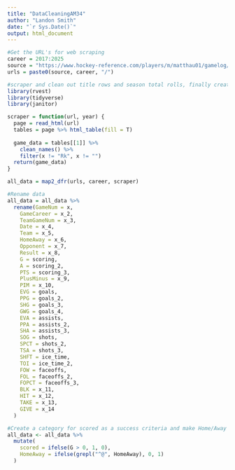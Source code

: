 ```yaml
---
title: "DataCleaningAM34"
author: "Landon Smith"
date: "`r Sys.Date()`"
output: html_document
---
```


```r
#Get the URL's for web scraping
career = 2017:2025
source = "https://www.hockey-reference.com/players/m/matthau01/gamelog/"
urls = paste0(source, career, "/")
```


```r
#scraper and clean out title rows and season total rolls, finally create one big dataframe
library(rvest)
library(tidyverse)
library(janitor)

scraper = function(url, year) {
  page = read_html(url)
  tables = page %>% html_table(fill = T)
  
  game_data = tables[[1]] %>% 
    clean_names() %>% 
    filter(x != "Rk", x != "")
  return(game_data)
}

all_data = map2_dfr(urls, career, scraper)
```


```r
#Rename data
all_data = all_data %>% 
  rename(GameNum = x,
    GameCareer = x_2,
    TeamGameNum = x_3,
    Date = x_4,
    Team = x_5,
    HomeAway = x_6,
    Opponent = x_7,
    Result = x_8,
    G = scoring,
    A = scoring_2,
    PTS = scoring_3,
    PlusMinus = x_9,
    PIM = x_10,
    EVG = goals,
    PPG = goals_2,
    SHG = goals_3,
    GWG = goals_4,
    EVA = assists,
    PPA = assists_2,
    SHA = assists_3,
    SOG = shots,
    SPCT = shots_2,
    TSA = shots_3,
    SHFT = ice_time,
    TOI = ice_time_2,
    FOW = faceoffs,
    FOL = faceoffs_2,
    FOPCT = faceoffs_3,
    BLK = x_11,
    HIT = x_12,
    TAKE = x_13,
    GIVE = x_14
  )
```

```r
#Create a category for scored as a success criteria and make Home/Away binary
all_data <- all_data %>%
  mutate(
    scored = ifelse(G > 0, 1, 0),
    HomeAway = ifelse(grepl("^@", HomeAway), 0, 1)
  )
```



